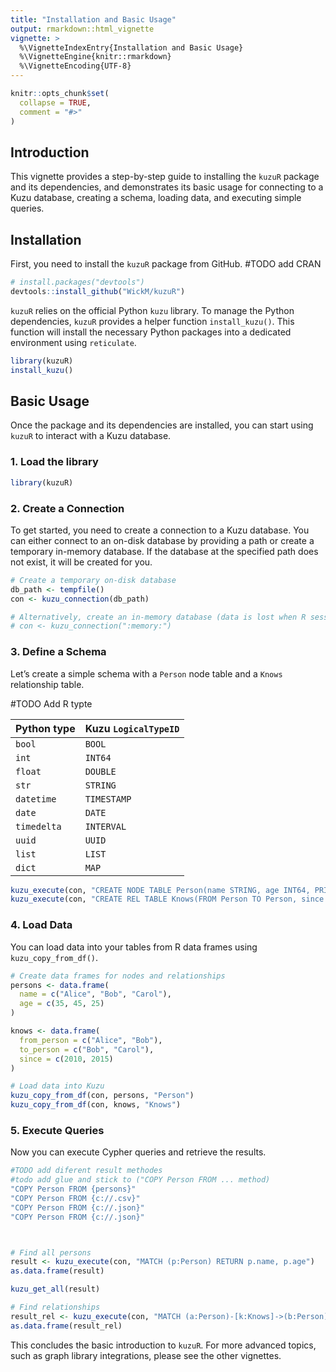 ```yaml
---
title: "Installation and Basic Usage"
output: rmarkdown::html_vignette
vignette: >
  %\VignetteIndexEntry{Installation and Basic Usage}
  %\VignetteEngine{knitr::rmarkdown}
  %\VignetteEncoding{UTF-8}
---
```


```r
knitr::opts_chunk$set(
  collapse = TRUE,
  comment = "#>"
)
```

## Introduction

This vignette provides a step-by-step guide to installing the `kuzuR` package and its dependencies, and demonstrates its basic usage for connecting to a Kuzu database, creating a schema, loading data, and executing simple queries.

## Installation

First, you need to install the `kuzuR` package from GitHub. #TODO add CRAN

```r
# install.packages("devtools")
devtools::install_github("WickM/kuzuR")
```

`kuzuR` relies on the official Python `kuzu` library. To manage the Python dependencies, `kuzuR` provides a helper function `install_kuzu()`. This function will install the necessary Python packages into a dedicated environment using `reticulate`.

```r
library(kuzuR)
install_kuzu()
```

## Basic Usage

Once the package and its dependencies are installed, you can start using `kuzuR` to interact with a Kuzu database.

### 1. Load the library

```r
library(kuzuR)
```

### 2. Create a Connection

To get started, you need to create a connection to a Kuzu database. You can either connect to an on-disk database by providing a path or create a temporary in-memory database. If the database at the specified path does not exist, it will be created for you.

```r
# Create a temporary on-disk database
db_path <- tempfile()
con <- kuzu_connection(db_path)

# Alternatively, create an in-memory database (data is lost when R session ends)
# con <- kuzu_connection(":memory:")
```

### 3. Define a Schema

Let's create a simple schema with a `Person` node table and a `Knows` relationship table.

#TODO Add R typte

| **Python type** | **Kuzu `LogicalTypeID`** |
|-----------------|--------------------------|
| `bool`          | `BOOL`                   |
| `int`           | `INT64`                  |
| `float`         | `DOUBLE`                 |
| `str`           | `STRING`                 |
| `datetime`      | `TIMESTAMP`              |
| `date`          | `DATE`                   |
| `timedelta`     | `INTERVAL`               |
| `uuid`          | `UUID`                   |
| `list`          | `LIST`                   |
| `dict`          | `MAP`                    |

```r
kuzu_execute(con, "CREATE NODE TABLE Person(name STRING, age INT64, PRIMARY KEY (name))")
kuzu_execute(con, "CREATE REL TABLE Knows(FROM Person TO Person, since INT64)")
```

### 4. Load Data

You can load data into your tables from R data frames using `kuzu_copy_from_df()`.

```r
# Create data frames for nodes and relationships
persons <- data.frame(
  name = c("Alice", "Bob", "Carol"),
  age = c(35, 45, 25)
)

knows <- data.frame(
  from_person = c("Alice", "Bob"),
  to_person = c("Bob", "Carol"),
  since = c(2010, 2015)
)

# Load data into Kuzu
kuzu_copy_from_df(con, persons, "Person")
kuzu_copy_from_df(con, knows, "Knows")
```

### 5. Execute Queries

Now you can execute Cypher queries and retrieve the results.

```r
#TODO add diferent result methodes
#todo add glue and stick to ("COPY Person FROM ... method) 
"COPY Person FROM {persons}"
"COPY Person FROM {c://.csv}"
"COPY Person FROM {c://.json}"
"COPY Person FROM {c://.json}"



# Find all persons
result <- kuzu_execute(con, "MATCH (p:Person) RETURN p.name, p.age")
as.data.frame(result)

kuzu_get_all(result)
```

```r
# Find relationships
result_rel <- kuzu_execute(con, "MATCH (a:Person)-[k:Knows]->(b:Person) RETURN a.name, k.since, b.name")
as.data.frame(result_rel)
```

This concludes the basic introduction to `kuzuR`. For more advanced topics, such as graph library integrations, please see the other vignettes.
